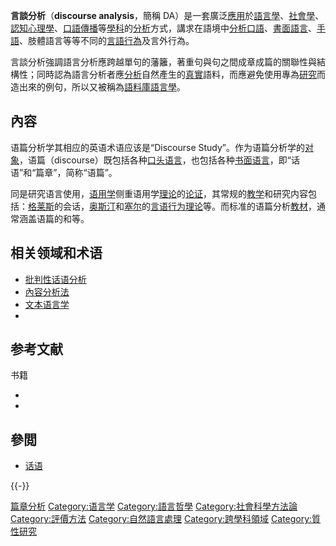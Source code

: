 '''言談分析'''（'''discourse analysis'''，簡稱 DA）是一套廣泛[[應用|應用]]於[[語言學|語言學]]、[[社會學|社會學]]、[[認知心理學|認知心理學]]、[[口語|口語]][[傳播|傳播]]等[[學科|學科]]的[[分析|分析]]方式，講求在語境中[[分析|分析]][[口語|口語]]、[[書面語言|書面語言]]、[[手語|手語]]、肢體語言等等不同的[[言語行為|言語行為]]及言外行為。

言談分析強調語言分析應跨越單句的藩籬，著重句與句之間成章成篇的關聯性與結構性；同時認為語言分析者應[[分析|分析]]自然產生的[[真實|真實]]語料，而應避免使用專為[[研究|研究]]而造出來的例句，所以又被稱為[[語料庫語言學|語料庫語言學]]。

==內容==
语篇分析学其相应的英语术语应该是“Discourse Study”。作为语篇分析学的[[对象|对象]]，语篇（discourse）既包括各种[[口头语言|口头语言]]，也包括各种[[书面语言|书面语言]]，即“话语”和“篇章”，简称“语篇”。

同是研究语言使用，[[语用学|语用学]]侧重语用学[[理论|理论]]的[[论证|论证]]，其常规的[[教学|教学]]和研究内容包括：[[保羅·格萊斯|格莱斯]]的会话{{le|合作理论|Cooperative principle}}，[[約翰·奧斯丁|奥斯汀]]和[[约翰·罗杰斯·希尔勒|塞尔]]的[[言语行为理论|言语行为理论]]等。而标准的语篇分析[[教材|教材]]，通常涵盖语篇的{{le|衔接 (语言学)|Cohesion (linguistics)|衔接}}和{{le|连贯 (语言学)|Coherence (linguistics)|连贯}}等。

==相关领域和术语==
*[[批判性话语分析|批判性话语分析]]
*[[內容分析法|內容分析法]] 
*[[话语语言学|文本语言学]] 
*{{le|会话分析|Conversation analysis}}

== 参考文献 ==
{{Reflist}}
{{refbegin}}
; 书籍
* {{cite book | authors = Brown, G. et al. | title = Discourse Analysis | url = https://archive.org/details/discourseanalysi0000brow | location = 出版地 | publisher = Cambridage University Press | year = 1983 }}
* {{cite book | author = Gee. J.P.| title = An Introduction to Discourse Analysis: Theory and Method | location = 出版地 | publisher = 出版者 | year = 1986 }}
{{refend}}

==參閲==
*[[话语|话语]]
{{-}}

{{Authority control}}
[[Category:篇章分析|]]
[[Category:语言学|Category:语言学]]
[[Category:語言哲學|Category:語言哲學]]
[[Category:社會科學方法論|Category:社會科學方法論]]
[[Category:評價方法|Category:評價方法]]
[[Category:自然語言處理|Category:自然語言處理]]
[[Category:跨學科領域|Category:跨學科領域]]

{{lang-stub}}
[[Category:質性研究|Category:質性研究]]